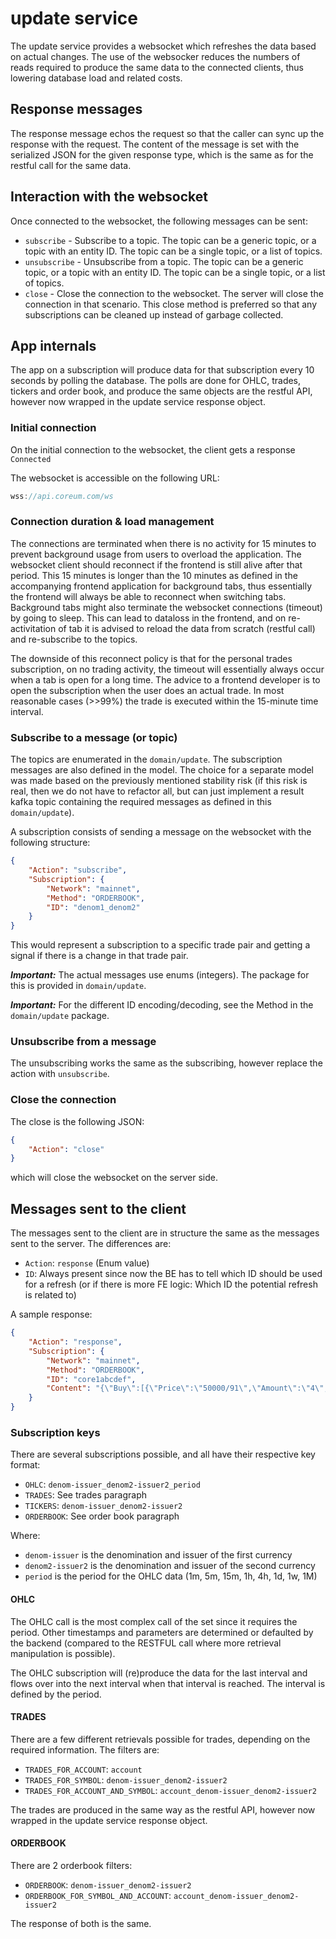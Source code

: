 # update service

The update service provides a websocket which refreshes the data based on actual changes. The use of the websocker reduces the numbers of reads required to produce the same data to the connected clients, thus lowering database load and related costs.

## Response messages

The response message echos the request so that the caller can sync up the response with the request.
The content of the message is set with the serialized JSON for the given response type, which is the same as for the restful call for the same data.

## Interaction with the websocket

Once connected to the websocket, the following messages can be sent:

* `subscribe` - Subscribe to a topic. The topic can be a generic topic, or a topic with an entity ID. The topic can be a single topic, or a list of topics.
* `unsubscribe` - Unsubscribe from a topic. The topic can be a generic topic, or a topic with an entity ID. The topic can be a single topic, or a list of topics.
* `close` - Close the connection to the websocket. The server will close the connection in that scenario. This close method is preferred so that any subscriptions can be cleaned up instead of garbage collected.

## App internals

The app on a subscription will produce data for that subscription every 10 seconds by polling the database.
The polls are done for OHLC, trades, tickers and order book, and produce the same objects are the restful API, however now wrapped in the update service response object.

### Initial connection

On the initial connection to the websocket, the client gets a response `Connected`

The websocket is accessible on the following URL:

```js
wss://api.coreum.com/ws
```

### Connection duration & load management

The connections are terminated when there is no activity for 15 minutes to prevent background usage from users to overload the application. The websocket client should reconnect if the frontend is still alive after that period. This 15 minutes is longer than the 10 minutes as defined in the accompanying frontend application for background tabs, thus essentially the frontend will always be able to reconnect when switching tabs.
Background tabs might also terminate the websocket connections (timeout) by going to sleep. This can lead to dataloss in the frontend, and on re-activitation of tab it is advised to reload the data from scratch (restful call) and re-subscribe to the topics.

The downside of this reconnect policy is that for the personal trades subscription, on no trading activity, the timeout will essentially always occur when a tab is open for a long time. The advice to a frontend developer is to open the subscription when the user does an actual trade. In most reasonable cases (>>99%) the trade is executed within the 15-minute time interval.

### Subscribe to a message (or topic)

The topics are enumerated in the `domain/update`. The subscription messages are also defined in the model. The choice for a separate model was made based on the previously mentioned stability risk (if this risk is real, then we do not have to refactor all, but can just implement a result kafka topic containing the required messages as defined in this `domain/update`).

A subscription consists of sending a message on the websocket with the following structure:

```json
{
    "Action": "subscribe",
    "Subscription": {
        "Network": "mainnet",
        "Method": "ORDERBOOK",
        "ID": "denom1_denom2"
    }
}
```

This would represent a subscription to a specific trade pair and getting a signal if there is a change in that trade pair.

***Important:*** The actual messages use enums (integers). The package for this is provided in `domain/update`.

***Important:*** For the different ID encoding/decoding, see the Method in the `domain/update` package.

### Unsubscribe from a message

The unsubscribing works the same as the subscribing, however replace the action with `unsubscribe`.

### Close the connection

The close is the following JSON:

```json
{
    "Action": "close"
}
```

which will close the websocket on the server side.

## Messages sent to the client

The messages sent to the client are in structure the same as the messages sent to the server.
The differences are:

* `Action`: `response` (Enum value) 
* `ID`: Always present since now the BE has to tell which ID should be used for a refresh (or if there is more FE logic: Which ID the potential refresh is related to)

A sample response:

```json
{
    "Action": "response",
    "Subscription": {
        "Network": "mainnet",
        "Method": "ORDERBOOK",
        "ID": "core1abcdef",
        "Content": "{\"Buy\":[{\"Price\":\"50000/91\",\"Amount\":\"4\",\"Sequence\":1630},{\"Price\":\"50000/11\",\"Amount\":\"1\",\"Sequence\":4304},{\"Price\":\"45e-7\",\"Amount\":\"3944\",\"Sequence\":6017},{\"Price\":\"4000/9\",\"Amount\":\"7\",\"Sequence\":3386},{\"Price\":\"387e-5\",\"Amount\":\"4124\",\"Sequence\":6093},{\"Price\":\"382e-8\",\"Amount\":\"3090\",\"Sequence\":5627},{\"Price\":\"2500000/7\",\"Amount\":\"1\",\"Sequence\":2871},{\"Price\":\"20000000/73\",\"Amount\":\"1\",\"Sequence\":3337},{\"Price\":\"10000000/187\",\"Amount\":\"1\",\"Sequence\":3881},{\"Price\":\"1000000/9\",\"Amount\":\"1\",\"Sequence\":1179}],\"Sell\":[{\"Price\":\"1/1850000000\",\"Amount\":\"756650000000\",\"Sequence\":4968},{\"Price\":\"1/37500000000\",\"Amount\":\"58687500000000\",\"Sequence\":4234},{\"Price\":\"1/4060000000\",\"Amount\":\"7413560000000\",\"Sequence\":4170},{\"Price\":\"1/4820000000\",\"Amount\":\"15028760000000\",\"Sequence\":1432},{\"Price\":\"1/6140000000\",\"Amount\":\"12998380000000\",\"Sequence\":1173},{\"Price\":\"1/65100000\",\"Amount\":\"209231400000\",\"Sequence\":5362},{\"Price\":\"1/759000\",\"Amount\":\"1022373000\",\"Sequence\":4871},{\"Price\":\"1/76600000000\",\"Amount\":\"294756800000000\",\"Sequence\":5315},{\"Price\":\"1/77300000000\",\"Amount\":\"86034900000000\",\"Sequence\":4354},{\"Price\":\"1/88400000\",\"Amount\":\"424938800000\",\"Sequence\":3393}]}"
    }
}
```

### Subscription keys

There are several subscriptions possible, and all have their respective key format:

* `OHLC`: `denom-issuer_denom2-issuer2_period`
* `TRADES`: See trades paragraph
* `TICKERS`: `denom-issuer_denom2-issuer2`
* `ORDERBOOK`: See order book paragraph

Where:

* `denom-issuer` is the denomination and issuer of the first currency
* `denom2-issuer2` is the denomination and issuer of the second currency
* `period` is the period for the OHLC data (1m, 5m, 15m, 1h, 4h, 1d, 1w, 1M)

#### OHLC

The OHLC call is the most complex call of the set since it requires the period. Other timestamps and parameters are determined or defaulted by the backend (compared to the RESTFUL call where more retrieval manipulation is possible).

The OHLC subscription will (re)produce the data for the last interval and flows over into the next interval when that interval is reached. The interval is defined by the period.

#### TRADES

There are a few different retrievals possible for trades, depending on the required information. The filters are:

* `TRADES_FOR_ACCOUNT`: `account`
* `TRADES_FOR_SYMBOL`: `denom-issuer_denom2-issuer2`
* `TRADES_FOR_ACCOUNT_AND_SYMBOL`: `account_denom-issuer_denom2-issuer2`

The trades are produced in the same way as the restful API, however now wrapped in the update service response object.

#### ORDERBOOK

There are 2 orderbook filters:

* `ORDERBOOK`: `denom-issuer_denom2-issuer2`
* `ORDERBOOK_FOR_SYMBOL_AND_ACCOUNT`: `account_denom-issuer_denom2-issuer2`

The response of both is the same.
